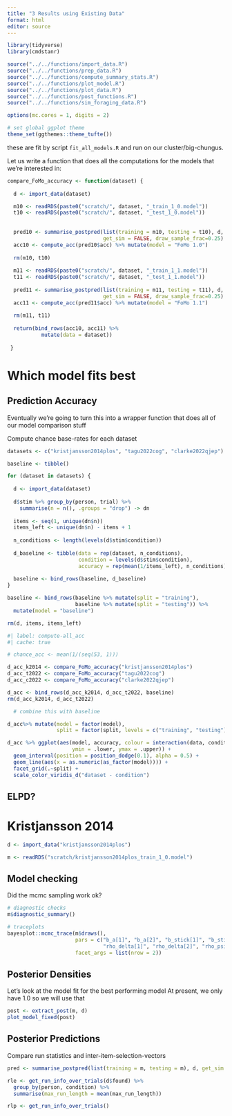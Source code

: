 ```yaml
---
title: "3 Results using Existing Data"
format: html
editor: source
---
```


```r
library(tidyverse)
library(cmdstanr)

source("../../functions/import_data.R")
source("../../functions/prep_data.R")
source("../../functions/compute_summary_stats.R")
source("../../functions/plot_model.R")
source("../../functions/plot_data.R")
source("../../functions/post_functions.R")
source("../../functions/sim_foraging_data.R")

options(mc.cores = 1, digits = 2)

# set global ggplot theme
theme_set(ggthemes::theme_tufte())
```

these are fit by script `fit_all_models.R` and run on our cluster/big-chungus.


Let us write a function that does all the computations for the models that we're interested in:

```r

compare_FoMo_accuracy <- function(dataset) {
  
  d <- import_data(dataset)

  m10 <- readRDS(paste0("scratch/", dataset, "_train_1_0.model"))
  t10 <- readRDS(paste0("scratch/", dataset, "_test_1_0.model"))
  
  
  pred10 <- summarise_postpred(list(training = m10, testing = t10), d, 
                               get_sim = FALSE, draw_sample_frac=0.25)
  acc10 <- compute_acc(pred10$acc) %>% mutate(model = "FoMo 1.0")
  
  rm(m10, t10) 
  
  m11 <- readRDS(paste0("scratch/", dataset, "_train_1_1.model"))
  t11 <- readRDS(paste0("scratch/", dataset, "_test_1_1.model"))
   
  pred11 <- summarise_postpred(list(training = m11, testing = t11), d, 
                               get_sim = FALSE, draw_sample_frac=0.25)
  acc11 <- compute_acc(pred11$acc) %>% mutate(model = "FoMo 1.1")
  
  rm(m11, t11)
  
  return(bind_rows(acc10, acc11) %>%
           mutate(data = dataset))
  
 }

```


# Which model fits best 

## Prediction Accuracy

Eventually we're going to turn this into a wrapper function that does all of our model comparison stuff


Compute chance base-rates for each dataset

```r
datasets <- c("kristjansson2014plos", "tagu2022cog", "clarke2022qjep")

baseline <- tibble()

for (dataset in datasets) {
  
  d <- import_data(dataset)
  
  d$stim %>% group_by(person, trial) %>%
    summarise(n = n(), .groups = "drop") -> dn
  
  items <- seq(1, unique(dn$n))
  items_left <- unique(dn$n) - items + 1
  
  n_conditions <- length(levels(d$stim$condition))
  
  d_baseline <- tibble(data = rep(dataset, n_conditions),
                       condition = levels(d$stim$condition),
                       accuracy = rep(mean(1/items_left), n_conditions))
  
  baseline <- bind_rows(baseline, d_baseline)
}

baseline <- bind_rows(baseline %>% mutate(split = "training"),
                      baseline %>% mutate(split = "testing")) %>%
  mutate(model = "baseline")

rm(d, items, items_left)
```


```r
#| label: compute-all_acc
#| cache: true

# chance_acc <- mean(1/(seq(53, 1)))

d_acc_k2014 <- compare_FoMo_accuracy("kristjansson2014plos")
d_acc_t2022 <- compare_FoMo_accuracy("tagu2022cog")
d_acc_c2022 <- compare_FoMo_accuracy("clarke2022qjep")

d_acc <- bind_rows(d_acc_k2014, d_acc_t2022, baseline) 
rm(d_acc_k2014, d_acc_t2022)

  # combine this with baseline

d_acc%>% mutate(model = factor(model),
                split = factor(split, levels = c("training", "testing"))) -> d_acc

d_acc %>% ggplot(aes(model, accuracy, colour = interaction(data, condition),
                     ymin = .lower, ymax = .upper)) + 
  geom_interval(position = position_dodge(0.1), alpha = 0.5) +
  geom_line(aes(x = as.numeric(as_factor(model)))) + 
  facet_grid(.~split) +
  scale_color_viridis_d("dataset - condition")
```

## ELPD? 


# Kristjansson 2014

```r
d <- import_data("kristjansson2014plos")

m <- readRDS("scratch/kristjansson2014plos_train_1_0.model")
```

## Model checking

Did the mcmc sampling work ok? 

```r
# diagnostic checks
m$diagnostic_summary()

# traceplots
bayesplot::mcmc_trace(m$draws(),
                      pars = c("b_a[1]", "b_a[2]", "b_stick[1]", "b_stick[2]", 
                               "rho_delta[1]", "rho_delta[2]", "rho_psi[1]", "rho_psi[2]"),
                      facet_args = list(nrow = 2))
```


## Posterior Densities

Let's look at the model fit for the best performing model 
At present, we only have 1.0 so we will use that

```r
post <- extract_post(m, d)
plot_model_fixed(post)
```


## Posterior Predictions

Compare run statistics and inter-item-selection-vectors

```r
pred <- summarise_postpred(list(training = m, testing = m), d, get_sim = FALSE, draw_sample_frac=0.5)
```


```r
rle <- get_run_info_over_trials(d$found) %>% 
  group_by(person, condition) %>%
  summarise(max_run_length = mean(max_run_length))

rlp <- get_run_info_over_trials()
```


